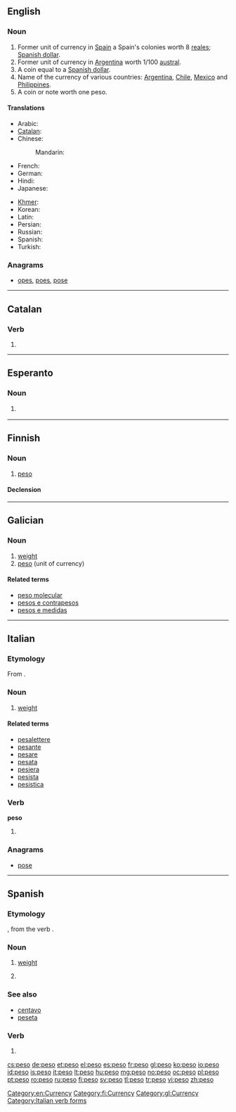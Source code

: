 ==English==

===Noun===
{{en-noun}}

# Former unit of currency in [[Spain]] a Spain's colonies worth 8 [[real|reales]]; [[Spanish dollar]].
# Former unit of currency in [[Argentina]] worth 1/100 [[austral]].
# A coin equal to a [[Spanish dollar]].
# Name of the currency of various countries: [[Argentina]], [[Chile]], [[Mexico]] and [[Philippines]].
# A coin or note worth one peso.

====Translations====
{{trans-top|currency}}
* Arabic: {{t-|ar|بيزو|m|tr=biizu}}
* [[Catalan]]: {{t|ca|peso|m}}
* Chinese:
*: Mandarin: {{t|cmn|比索|tr=bǐsuǒ|sc=Hani}}
* French: {{t+|fr|peso|m}}
* German: {{t+|de|Peso|m}}
* Hindi: {{t|hi|पेसो|tr=peso|xs=Hindi}}
* Japanese: {{t+|ja|ペソ|tr=peso}}
{{trans-mid}}
* [[Khmer]]: {{t|km|ពេសូ|tr=peiso|sc=Khmr}}
* Korean: {{t|ko|페소|tr=peso|sc=Hang}}
* Latin: {{t|la|pensum}}
* Persian: {{t|fa|پزو|xs=Persian}}
* Russian: {{t|ru|песо|n|tr=péso}}
* Spanish: {{t+|es|peso|m}}
* Turkish: {{t|tr|peso}}
{{trans-bottom}}

===Anagrams===
* [[opes#English|opes]], [[poes#English|poes]], [[pose#English|pose]]

[[Category:en:Currency]]

----

==Catalan==

===Verb===
{{head|ca|verb form}}

# {{ca-verb form of|p=1|n=sg|t=pres|m=ind|pesar}}

----

==Esperanto==

===Noun===
{{eo-noun}}

# {{currency|lang=eo}} {{l|en|peso}}

----

==Finnish==

===Noun===
{{fi-noun}}

# [[#English|peso]] {{gloss|currency}}

====Declension====
{{fi-decl-valo|pes}}

[[Category:fi:Currency]]

----

==Galician==

===Noun===
{{gl-noun|m}}

# [[weight]]
# [[#English|peso]] (unit of currency)

====Related terms====
* [[peso molecular]]
* [[pesos e contrapesos]]
* [[pesos e medidas]]

[[Category:gl:Currency]]

----

==Italian==

===Etymology===
From {{etyl|la|it}} {{term|pensum|lang=la}}.

===Noun===
{{it-noun|pes|m|o|i}}

# [[weight]]

====Related terms====
* [[pesalettere]]
* [[pesante]]
* [[pesare]]
* [[pesata]]
* [[pesiera]]
* [[pesista]]
* [[pesistica]]

===Verb===
'''peso'''

# {{conjugation of|pesare||1|s|pres|ind|lang=it}}

===Anagrams===
* [[pose#Italian|pose]]

[[Category:Italian verb forms]]

----

==Spanish==

===Etymology===
{{etyl|la|es}} {{term|pensum|lang=la}}, from the verb {{term|penso|lang=la}}.

===Noun===
{{es-noun|m}}

# [[weight]]
# {{l|en|peso}} {{gloss|unit of currency}}

===See also===
* [[centavo]] {{m}}
* [[peseta]] {{f}}

===Verb===
{{es-verb-form|pesar}}

# {{es-verb form of|ending=ar|mood=indicative|tense=present|pers=1|number=singular|[[pesar]]}}

[[cs:peso]]
[[de:peso]]
[[et:peso]]
[[el:peso]]
[[es:peso]]
[[fr:peso]]
[[gl:peso]]
[[ko:peso]]
[[io:peso]]
[[id:peso]]
[[is:peso]]
[[it:peso]]
[[lt:peso]]
[[hu:peso]]
[[mg:peso]]
[[no:peso]]
[[oc:peso]]
[[pl:peso]]
[[pt:peso]]
[[ro:peso]]
[[ru:peso]]
[[fi:peso]]
[[sv:peso]]
[[tl:peso]]
[[tr:peso]]
[[vi:peso]]
[[zh:peso]]